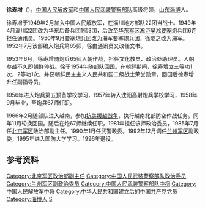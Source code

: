 {{模板:中国人民解放军将领
| name = 徐寿增
| image name = 
| width = 
| job = [[中国人民武装警察部队|中国人民武装警察部队]]第四任[[中国人民武装警察部队|政治委员]]
| job2 = 
| period = 1990年1月 - 1992年12月
| birthname = 
| other_names = 
| foreign_names =
| english_names =
| Sex = 男
| date of birth = 1933年6月
| place of birth = {{ROC-1928}}[[山東省_(中華民國)|山东省]]（今[[淄博市|淄博市]]境内）
| date of death =  
| place of death = 
| nationality = {{PRC}}
| residence = {{PRC}}[[北京市|北京市]]
| languages = 
| height = 
| weight = 
| party = {{CPC}}
| rank = [[中将|中将]]
| spouse = 
| relatives = 
| educate = 
*中国人民解放军沈阳高射炮兵学校
*中国人民解放军国防大学
| past = 
| work =
| award = 
*朝鲜民主主义人民共和国二级战士荣誉勋章
| rankrecord= 
*1988年被授予[[少将|少将]]军衔
*1990年1月改为[[武警少将|武警少将]]警衔
*1990年8月晋升[[武警中将|武警中将]]警衔
*1992年12月改为[[中将|中将]]军衔
}}

'''徐寿增'''（{{bd|1933年|6月|catIdx=X徐}}），[[中国人民解放军|中国人民解放军]]和[[中国人民武装警察部队|中国人民武装警察部队]]高级将领，[[山东|山东]][[淄博|淄博]]人。

徐寿增于1949年2月加入中国人民解放军，在淄川地方部队22团当战士。1949年4月淄川22团改为华东后备兵团1师3团，后改至[[华东军区|华东军区]][[中国人民解放军上海警备区|淞沪]][[吴淞要塞|吴淞要塞]]炮兵团6连担任通讯员。1950年9月要塞炮兵团改为海军要塞炮兵团，徐随之改为海军。1952年7月该部编入炮兵第65师，徐由通讯员又改任文书。

1953年6月，徐寿增随炮兵65师入朝作战，担任文化教员、政治处助理员。入朝参战不久即朝鲜停战。徐于1954年随部队回国。在朝鲜期间，徐寿增立三等功1次，2等功1次，并获朝鲜民主主义人民共和国二级战士荣誉勋章。回国后徐寿增升任副指导员。

1956年进入炮兵第五预备学校学习，1957年转入沈阳高射炮兵学校学习，1958年9月毕业，至炮兵67师任职。

1966年2月随部队进入越南，参加[[抗美援越|抗美援越战争]]，执行越南北部防空作战任务。同年11月轮换回国。随后在炮67师继续任职，1981年担任该师政治委员，1985年7月任[[北京军区|北京军区]]政治部副主任。1990年1月任武警政委。1992年12月调任[[兰州军区|兰州军区]]副政委，1995年进入国防大学学习。1996年退役。

==参考资料==
{{reflist}}

{{start box}}
{{s-mil}}
{{s-before|[[张秀夫|张秀夫]]}}
{{s-title|[[中国人民武装警察部队|中国人民武装警察部队]][[中国人民武装警察部队|政治委员]]|1990年1月 - 1992年12月}}  
{{s-after|[[张树田|张树田]]}}
{{end box}}

{{中国人民武装警察部队政治委员}}
[[Category:北京军区政治部副主任|Category:北京军区政治部副主任]]
[[Category:中国人民武装警察部队政治委员|Category:中国人民武装警察部队政治委员]]
[[Category:兰州军区副政治委员|Category:兰州军区副政治委员]]
[[Category:中国人民武装警察部队中将|Category:中国人民武装警察部队中将]]
[[Category:中国人民解放军中将|Category:中国人民解放军中将]]
[[Category:中华人民共和国建立后的中国共产党党员|Category:中华人民共和国建立后的中国共产党党员]]
[[Category:淄博人|Category:淄博人]]
[[Category:徐姓|S]]